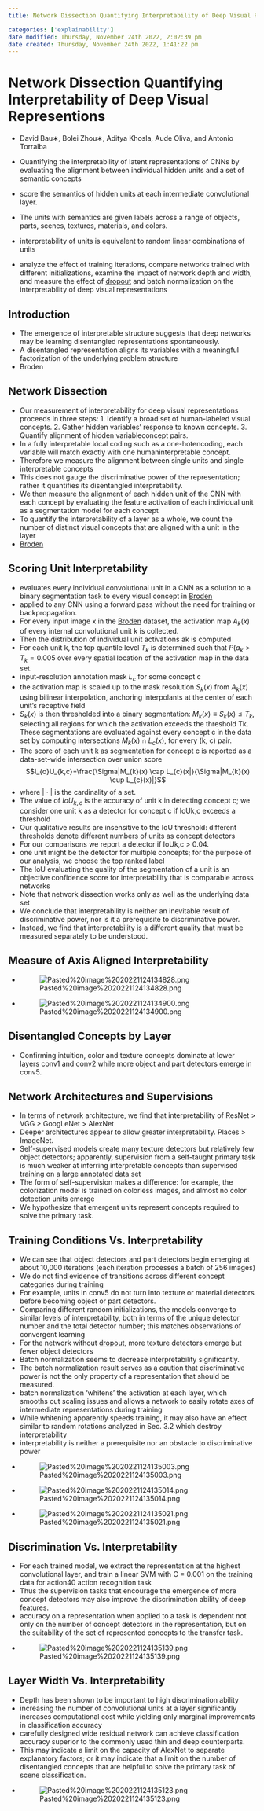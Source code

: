 ```yaml
---
title: Network Dissection Quantifying Interpretability of Deep Visual Representions

categories: ['explainability']
date modified: Thursday, November 24th 2022, 2:02:39 pm
date created: Thursday, November 24th 2022, 1:41:22 pm
---
```


# Network Dissection Quantifying Interpretability of Deep Visual Representions
 - David Bau∗, Bolei Zhou∗, Aditya Khosla, Aude Oliva, and Antonio Torralba

- Quantifying the interpretability of latent representations of CNNs by evaluating the alignment between individual hidden units and a set of semantic concepts
- score the semantics of hidden units at each intermediate convolutional layer.
- The units with semantics are given labels across a range of objects, parts, scenes, textures, materials, and colors.
- interpretability of units is equivalent to random linear combinations of units
- analyze the effect of training iterations, compare networks trained with different initializations, examine the impact of network depth and width, and measure the effect of [dropout](dropout.qmd) and batch normalization on the interpretability of deep visual representations

## Introduction
- The emergence of interpretable structure suggests that deep networks may be learning disentangled representations spontaneously.
- A disentangled representation aligns its variables with a meaningful factorization of the underlying problem structure
- Broden

## Network Dissection
- Our measurement of interpretability for deep visual representations proceeds in three steps: 1. Identify a broad set of human-labeled visual concepts. 2. Gather hidden variables' response to known concepts. 3. Quantify alignment of hidden variableconcept pairs.
- In a fully interpretable local coding such as a one-hotencoding, each variable will match exactly with one humaninterpretable concept.
- Therefore we measure the alignment between single units and single interpretable concepts
- This does not gauge the discriminative power of the representation; rather it quantifies its disentangled interpretability.
- We then measure the alignment of each hidden unit of the CNN with each concept by evaluating the feature activation of each individual unit as a segmentation model for each concept
- To quantify the interpretability of a layer as a whole, we count the number of distinct visual concepts that are aligned with a unit in the layer
- [Broden](Broden.qmd)

## Scoring Unit Interpretability
- evaluates every individual convolutional unit in a CNN as a solution to a binary segmentation task to every visual concept in [Broden](Broden.qmd)
- applied to any CNN using a forward pass without the need for training or backpropagation.
- For every input image x in the [Broden](Broden.qmd) dataset, the activation map $A_{k}(x)$ of every internal convolutional unit k is collected.
- Then the distribution of individual unit activations ak is computed
- For each unit k, the top quantile level $T_{k}$ is determined such that $P(a_{k} > T_{k} = 0.005$ over every spatial location of the activation map in the data set.
- input-resolution annotation mask $L_{c}$ for some concept c
- the activation map is scaled up to the mask resolution $S_{k}(x)$ from $A_{k}(x)$ using bilinear interpolation, anchoring interpolants at the center of each unit's receptive field
- $S_{k}(x)$ is then thresholded into a binary segmentation: $M_{k}(x) \equiv S_{k}(x) \leq T_{k}$, selecting all regions for which the activation exceeds the threshold Tk. These segmentations are evaluated against every concept c in the data set by computing intersections $M_{k}(x) \cap L_{c}(x)$, for every (k, c) pair.
- The score of each unit k as segmentation for concept c is reported as a data-set-wide intersection over union score
$$I_{o}U_{k,c}=\frac{\Sigma|M_{k}(x) \cap L_{c}(x|}{\Sigma|M_{k}(x) \cup L_{c}(x)|}$$
- where | · | is the cardinality of a set.
- The value of $IoU_{k,c}$ is the accuracy of unit k in detecting concept c; we consider one unit k as a detector for concept c if IoUk,c exceeds a threshold
- Our qualitative results are insensitive to the IoU threshold: different thresholds denote different numbers of units as concept detectors
- For our comparisons we report a detector if IoUk,c > 0.04.
- one unit might be the detector for multiple concepts; for the purpose of our analysis, we choose the top ranked label
- The IoU evaluating the quality of the segmentation of a unit is an objective confidence score for interpretability that is comparable across networks
- Note that network dissection works only as well as the underlying data set
- We conclude that interpretability is neither an inevitable result of discriminative power, nor is it a prerequisite to discriminative power.
- Instead, we find that interpretability is a different quality that must be measured separately to be understood.

## Measure of Axis Aligned Interpretability
- ![Pasted%20image%2020221124134828.png](Pasted%20image%2020221124134828.png)
- ![Pasted%20image%2020221124134900.png](Pasted%20image%2020221124134900.png)

## Disentangled Concepts by Layer
- Confirming intuition, color and texture concepts dominate at lower layers conv1 and conv2 while more object and part detectors emerge in conv5.

## Network Architectures and Supervisions
- In terms of network architecture, we find that interpretability of ResNet > VGG > GoogLeNet > AlexNet
- Deeper architectures appear to allow greater interpretability. Places > ImageNet.
- Self-supervised models create many texture detectors but relatively few object detectors; apparently, supervision from a self-taught primary task is much weaker at inferring interpretable concepts than supervised training on a large annotated data set
- The form of self-supervision makes a difference: for example, the colorization model is trained on colorless images, and almost no color detection units emerge
- We hypothesize that emergent units represent concepts required to solve the primary task.

## Training Conditions Vs. Interpretability
- We can see that object detectors and part detectors begin emerging at about 10,000 iterations (each iteration processes a batch of 256 images)
- We do not find evidence of transitions across different concept categories during training
- For example, units in conv5 do not turn into texture or material detectors before becoming object or part detectors.
- Comparing different random initializations, the models converge to similar levels of interpretability, both in terms of the unique detector number and the total detector number; this matches observations of convergent learning
- For the network without [dropout](dropout.qmd), more texture detectors emerge but fewer object detectors
- Batch normalization seems to decrease interpretability significantly.
- The batch normalization result serves as a caution that discriminative power is not the only property of a representation that should be measured.
- batch normalization 'whitens' the activation at each layer, which smooths out scaling issues and allows a network to easily rotate axes of intermediate representations during training
- While whitening apparently speeds training, it may also have an effect similar to random rotations analyzed in Sec. 3.2 which destroy interpretability
- interpretability is neither a prerequisite nor an obstacle to discriminative power
- ![Pasted%20image%2020221124135003.png](Pasted%20image%2020221124135003.png)
- ![Pasted%20image%2020221124135014.png](Pasted%20image%2020221124135014.png)
- ![Pasted%20image%2020221124135021.png](Pasted%20image%2020221124135021.png)

## Discrimination Vs. Interpretability
- For each trained model, we extract the representation at the highest convolutional layer, and train a linear SVM with C = 0.001 on the training data for action40 action recognition task
- Thus the supervision tasks that encourage the emergence of more concept detectors may also improve the discrimination ability of deep features.
- accuracy on a representation when applied to a task is dependent not only on the number of concept detectors in the representation, but on the suitability of the set of represented concepts to the transfer task.
- ![Pasted%20image%2020221124135139.png](Pasted%20image%2020221124135139.png)

## Layer Width Vs. Interpretability
- Depth has been shown to be important to high discrimination ability
- increasing the number of convolutional units at a layer significantly increases computational cost while yielding only marginal improvements in classification accuracy
- carefully designed wide residual network can achieve classification accuracy superior to the commonly used thin and deep counterparts.
- This may indicate a limit on the capacity of AlexNet to separate explanatory factors; or it may indicate that a limit on the number of disentangled concepts that are helpful to solve the primary task of scene classification.
- ![Pasted%20image%2020221124135123.png](Pasted%20image%2020221124135123.png)



